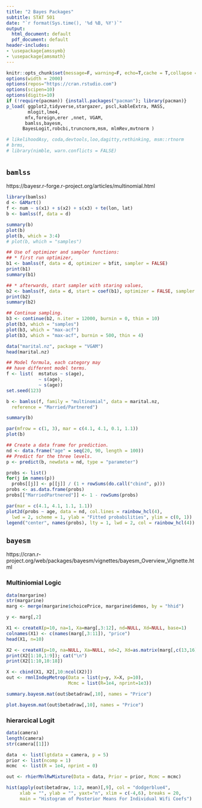 ```yaml
---
title: "2 Bayes Packages"
subtitle: STAT 501
date: "`r format(Sys.time(), '%d %B, %Y')`"
output:
  html_document: default
  pdf_document: default
header-includes:
- \usepackage{amssymb}
- \usepackage{amsmath}
---
```





```r
knitr::opts_chunk$set(message=F, warning=F, echo=T,cache = T,collapse = T)
options(width = 2000)
options(repos="https://cran.rstudio.com")
options(scipen=10)
options(digits=10)
if (!require(pacman)) {install.packages("pacman"); library(pacman)}
p_load( ggplot2,tidyverse,stargazer, pscl,kableExtra, MASS,
        mlogit,lme4,
       mfx,foreign,erer ,nnet, VGAM,
       bamlss,bayesm,
      BayesLogit,robcbi,truncnorm,msm, mlmRev,mvtnorm ) 

# likelihoodAsy, coda,devtools,loo,dagitty,rethinking, msm::rtnorm
# brms,
# library(nimble, warn.conflicts = FALSE)
```


#  {.tabset .tabset-fade .tabset-pills}


## `bamlss`

https://bayesr.r-forge.r-project.org/articles/multinomial.html

```r
library(bamlss)
d <- GAMart()
f <- num ~ s(x1) + s(x2) + s(x3) + te(lon, lat)
b <- bamlss(f, data = d)
```

```r
summary(b)
plot(b)
plot(b, which = 3:4)
# plot(b, which = "samples")
```

```r
## Use of optimizer and sampler functions:
## * first run optimizer,
b1 <- bamlss(f, data = d, optimizer = bfit, sampler = FALSE)
print(b1)
summary(b1)
```

```r
## * afterwards, start sampler with staring values,
b2 <- bamlss(f, data = d, start = coef(b1), optimizer = FALSE, sampler = GMCMC)
print(b2)
summary(b2)
```


```r
## Continue sampling.
b3 <- continue(b2, n.iter = 12000, burnin = 0, thin = 10)
plot(b3, which = "samples")
plot(b3, which = "max-acf")
plot(b3, which = "max-acf", burnin = 500, thin = 4)
```

```r
data("marital.nz", package = "VGAM")
head(marital.nz)
```

```r
## Model formula, each category may
## have different model terms.
f <- list(  mstatus ~ s(age),
            ~ s(age),
            ~ s(age))
set.seed(123)

b <- bamlss(f, family = "multinomial", data = marital.nz,
  reference = "Married/Partnered")
```

```r
summary(b)
```

```r
par(mfrow = c(1, 3), mar = c(4.1, 4.1, 0.1, 1.1))
plot(b)
```

```r
## Create a data frame for prediction.
nd <- data.frame("age" = seq(20, 90, length = 100))
## Predict for the three levels.
p <- predict(b, newdata = nd, type = "parameter")
```

```r
probs <- list()
for(j in names(p))
  probs[[j]] <- p[[j]] / (1 + rowSums(do.call("cbind", p)))
probs <- as.data.frame(probs)
probs[["MarriedPartnered"]] <- 1 - rowSums(probs)
```

```r
par(mar = c(4.1, 4.1, 1.1, 1.1))
plot2d(probs ~ age, data = nd, col.lines = rainbow_hcl(4),
  lwd = 2, scheme = 1, ylab = "Fitted probabilities", ylim = c(0, 1))
legend("center", names(probs), lty = 1, lwd = 2, col = rainbow_hcl(4))
```

## `bayesm`

https://cran.r-project.org/web/packages/bayesm/vignettes/bayesm_Overview_Vignette.html

### Multiniomial Logic

```r
data(margarine)
str(margarine)
marg <- merge(margarine$choicePrice, margarine$demos, by = "hhid")
```

```r
y <- marg[,2]
```

```r
X1 <- createX(p=10, na=1, Xa=marg[,3:12], nd=NULL, Xd=NULL, base=1)
colnames(X1) <- c(names(marg[,3:11]), "price")
head(X1, n=10)
```


```r
X2 <- createX(p=10, na=NULL, Xa=NULL, nd=2, Xd=as.matrix(marg[,c(13,16)]), base=1)
print(X2[1:10,1:9]); cat("\n")
print(X2[1:10,10:18])
```

```r
X <- cbind(X1, X2[,10:ncol(X2)])
out <- rmnlIndepMetrop(Data = list(y=y, X=X, p=10), 
                       Mcmc = list(R=1e4, nprint=1e3))
```

```r
summary.bayesm.mat(out$betadraw[,10], names = "Price")
```

```r
plot.bayesm.mat(out$betadraw[,10], names = "Price")
```

### hierarcical Logit

```r
data(camera)
length(camera)
str(camera[[1]])
```

```r
data  <- list(lgtdata = camera, p = 5)
prior <- list(ncomp = 1)
mcmc  <- list(R = 1e4, nprint = 0)

out <- rhierMnlRwMixture(Data = data, Prior = prior, Mcmc = mcmc)
```

```r
hist(apply(out$betadraw, 1:2, mean)[,9], col = "dodgerblue4", 
     xlab = "", ylab = "", yaxt="n", xlim = c(-4,6), breaks = 20,
     main = "Histogram of Posterior Means For Individual Wifi Coefs")
```


